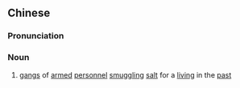 {{also|盐枭}}
==Chinese==
{{zh-forms|s=盐枭}}

===Pronunciation===
{{zh-pron
|m=yánxiāo
|c=jim4 hiu1
|cat=n
}}

===Noun===
{{zh-noun}}

# [[gang]]s of [[armed]] [[personnel]] [[smuggle|smuggling]] [[salt]] for a [[living]] in the [[past]]